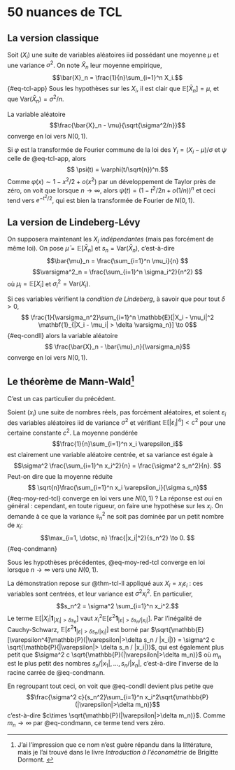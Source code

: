 # 50 nuances de TCL

## La version classique


Soit $(X_i)$ une suite de variables aléatoires iid possédant une moyenne $\mu$ et une variance $\sigma^2$. On note $\bar{X}_n$ leur moyenne empirique, 
$$\bar{X}_n = \frac{1}{n}\sum_{i=1}^n X_i.$${#eq-tcl-app}
Sous les hypothèses sur les $X_i$, il est clair que $\mathbb{E}[\bar{X}_n] = \mu$, et que $\mathrm{Var}(\bar{X}_n) = \sigma^2/n$. 

:::{#thm-tcl_app}

La variable aléatoire $$\frac{\bar{X}_n - \mu}{\sqrt{\sigma^2/n}}$$ converge en loi vers $N(0,1)$. 

:::

:::{.proof}
Si $\varphi$ est la transformée de Fourier commune de la loi des $Y_i = (X_i - \mu)/\sigma$ et $\psi$ celle de @eq-tcl-app, alors 
$$ \psi(t) = \varphi(t/\sqrt{n})^n.$$
Comme $\varphi(x) \sim 1 - x^2/2 + o(x^2)$ par un développement de Taylor près de zéro, on voit que lorsque $n\to\infty$, alors $\psi(t) = (1 - t^2 / 2n + o(1/n))^n$ et ceci tend vers $e^{-t^2/2}$, qui est bien la transformée de Fourier de $N(0,1)$. 

:::

## La version de Lindeberg-Lévy

On supposera maintenant les $X_i$ *indépendantes* (mais pas forcément de même loi). On pose $\bar{\mu} = \mathbb{E}[\bar{X}_n]$ et $s_n = \mathrm{Var}(\bar{X}_n)$, c'est-à-dire
$$\bar{\mu}_n = \frac{\sum_{i=1}^n \mu_i}{n} $$
$$\varsigma^2_n = \frac{\sum_{i=1}^n \sigma_i^2}{n^2} $$
où $\mu_i= \mathbb{E}[X_i]$  et $\sigma_i^2 = \mathrm{Var}(X_i)$. 

:::{#thm-tcl-ll}



Si ces variables vérifient la *condition de Lindeberg*, à savoir que pour tout $\delta >0$, 
$$ \frac{1}{\varsigma_n^2}\sum_{i=1}^n \mathbb{E}[|X_i - \mu_i|^2 \mathbf{1}_{|X_i - \mu_i| > \delta \varsigma_n}] \to 0$${#eq-condll}
alors la variable aléatoire
$$ \frac{\bar{X}_n - \bar{\mu}_n}{\varsigma_n}$$
converge en loi vers $N(0,1)$. 

:::


## Le théorème de Mann-Wald^[J'ai l'impression que ce nom n'est guère répandu dans la littérature, mais je l'ai trouvé dans le livre *Introduction à l'économétrie* de Brigitte Dormont. ]

C'est un cas particulier du précédent.

Soient $(x_i)$ une suite de nombres réels, pas forcément aléatoires, et soient $\varepsilon_i$ des variables aléatoires iid de variance $\sigma^2$ et vérifiant $\mathbb{E}[|\varepsilon_i|^4]<c^2$ pour une certaine constante $c^2$. La moyenne pondérée
$$\frac{1}{n}\sum_{i=1}^n x_i \varepsilon_i$$
est clairement une variable aléatoire centrée, et sa variance est égale à 
$$\sigma^2 \frac{\sum_{i=1}^n x_i^2}{n} = \frac{\sigma^2 s_n^2}{n}. $$
Peut-on dire que la moyenne réduite 
$$ \sqrt{n}\frac{\sum_{i=1}^n x_i \varepsilon_i}{\sigma s_n}$${#eq-moy-red-tcl}
converge en loi vers une $N(0,1)$ ? La réponse est *oui* en général : cependant, en toute rigueur, on faire une hypothèse sur les $x_i$. On demande à ce que la variance $s_n^2$ ne soit pas dominée par un petit nombre de $x_i$:
$$\max_{i=1, \dotsc, n} \frac{|x_i|^2}{s_n^2} \to 0. $${#eq-condmann}

:::{#thm-mann-wald}

Sous les hypothèses précédentes, @eq-moy-red-tcl converge en loi lorsque $n\to\infty$ vers une $N(0,1)$. 

:::

:::{.proof}


La démonstration repose sur @thm-tcl-ll appliqué aux $X_i = x_i \varepsilon_i$ : ces variables sont centrées, et leur variance est $\sigma^2 x_i^2$. En particulier, 
$$s_n^2 = \sigma^2 \sum_{i=1}^n x_i^2.$$
Le terme $\mathbb{E}[|X_i|\mathbf{1}_{|X_i|>\delta s_n}]$ vaut $x_i^2 \mathbb{E}[\varepsilon^2 \mathbf{1}_{|\varepsilon|>\delta s_n / |x_i|}]$. Par l'inégalité de Cauchy-Schwarz, $\mathbb{E}[\varepsilon^2 \mathbf{1}_{|\varepsilon|>\delta s_n / |x_i|}]$ est borné par $\sqrt{\mathbb{E}[\varepsilon^4]\mathbb{P}(|\varepsilon|>\delta s_n / |x_i|)} = \sigma^2 c \sqrt{\mathbb{P}(|\varepsilon|> \delta s_n / |x_i|)}$, qui est également plus petit que $\sigma^2 c \sqrt{\mathbb{P}(|\varepsilon|>\delta m_n)}$ où $m_n$ est le plus petit des nombres $s_n/|x_1|, \dotsc, s_n/|x_n|$, c'est-à-dire l'inverse de la racine carrée de @eq-condmann. 


En regroupant tout ceci, on voit que @eq-condll devient plus petite que 
$$\frac{\sigma^2 c}{s_n^2}\sum_{i=1}^n x_i^2\sqrt{\mathbb{P}(|\varepsilon|>\delta m_n)}$$
c'est-à-dire $c\times \sqrt{\mathbb{P}(|\varepsilon|>\delta m_n)}$. Comme $m_n\to \infty$ par @eq-condmann, ce terme tend vers zéro. 

:::